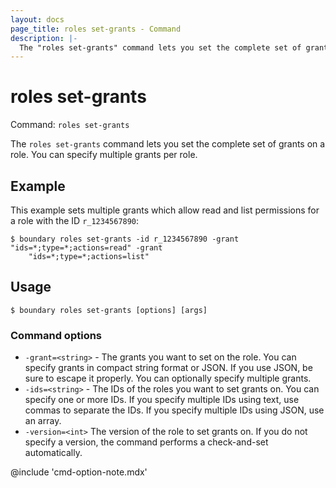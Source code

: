 ```yaml
---
layout: docs
page_title: roles set-grants - Command
description: |-
  The "roles set-grants" command lets you set the complete set of grants on a role.
---
```


# roles set-grants

Command: `roles set-grants`

The `roles set-grants` command lets you set the complete set of grants on a role.
You can specify multiple grants per role.

## Example

This example sets multiple grants which allow read and list permissions for a role with the ID `r_1234567890`:

```shell-session
$ boundary roles set-grants -id r_1234567890 -grant "ids=*;type=*;actions=read" -grant
    "ids=*;type=*;actions=list"
```

## Usage

<CodeBlockConfig hideClipboard>

```shell-session
$ boundary roles set-grants [options] [args]
```

</CodeBlockConfig>

### Command options

- `-grant=<string>` - The grants you want to set on the role.
You can specify grants in compact string format or JSON.
If you use JSON, be sure to escape it properly.
You can optionally specify multiple grants.
- `-ids=<string>` - The IDs of the roles you want to set grants on.
You can specify one or more IDs.
If you specify multiple IDs using text, use commas to separate the IDs.
If you specify multiple IDs using JSON, use an array.
- `-version=<int>` The version of the role to set grants on.
If you do not specify a version, the command performs a check-and-set automatically.

@include 'cmd-option-note.mdx'